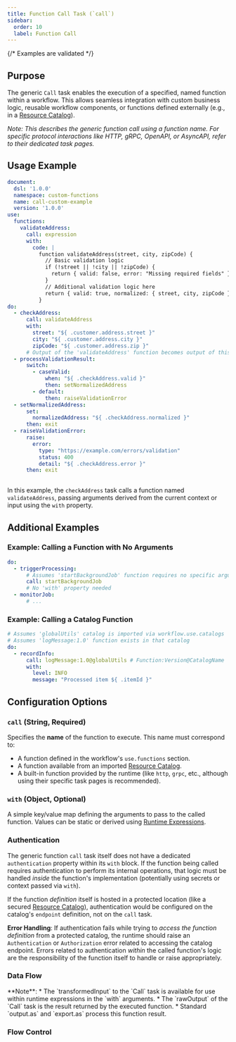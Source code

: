 ```yaml
---
title: Function Call Task (`call`)
sidebar:
  order: 10
  label: Function Call
---
```



{/* Examples are validated */}

## Purpose

The generic `Call` task enables the execution of a specified, named function within a workflow. This allows seamless integration with custom business logic, reusable workflow components, or functions defined externally (e.g., in a [Resource Catalog](dsl-resource-catalog.md)).

*Note: This describes the generic function call using a function name. For specific protocol interactions like HTTP, gRPC, OpenAPI, or AsyncAPI, refer to their dedicated task pages.*

## Usage Example

```yaml
document:
  dsl: '1.0.0'
  namespace: custom-functions
  name: call-custom-example
  version: '1.0.0'
use:
  functions:
    validateAddress:
      call: expression
      with:
        code: |
          function validateAddress(street, city, zipCode) {
            // Basic validation logic
            if (!street || !city || !zipCode) {
              return { valid: false, error: "Missing required fields" };
            }
            // Additional validation logic here
            return { valid: true, normalized: { street, city, zipCode } };
          }
do:
  - checkAddress:
      call: validateAddress
      with:
        street: "${ .customer.address.street }"
        city: "${ .customer.address.city }"
        zipCode: "${ .customer.address.zip }"
      # Output of the 'validateAddress' function becomes output of this task
  - processValidationResult:
      switch:
        - caseValid:
            when: "${ .checkAddress.valid }"
            then: setNormalizedAddress
        - default:
            then: raiseValidationError
  - setNormalizedAddress:
      set:
        normalizedAddress: "${ .checkAddress.normalized }"
      then: exit
  - raiseValidationError:
      raise:
        error:
          type: "https://example.com/errors/validation"
          status: 400
          detail: "${ .checkAddress.error }"
      then: exit
          
```

In this example, the `checkAddress` task calls a function named `validateAddress`, passing arguments derived from the current context or input using the `with` property.

## Additional Examples

### Example: Calling a Function with No Arguments

```yaml
do:
  - triggerProcessing:
      # Assumes 'startBackgroundJob' function requires no specific arguments
      call: startBackgroundJob 
      # No 'with' property needed
  - monitorJob:
      # ...
```

### Example: Calling a Catalog Function

```yaml
# Assumes 'globalUtils' catalog is imported via workflow.use.catalogs
# Assumes 'logMessage:1.0' function exists in that catalog
do:
  - recordInfo:
      call: logMessage:1.0@globalUtils # Function:Version@CatalogName
      with:
        level: INFO
        message: "Processed item ${ .itemId }"
```

## Configuration Options

### `call` (String, Required)

Specifies the **name** of the function to execute. This name must correspond to:

*   A function defined in the workflow's `use.functions` section.
*   A function available from an imported [Resource Catalog](dsl-resource-catalog.md).
*   A built-in function provided by the runtime (like `http`, `grpc`, etc., although using their specific task pages is recommended).

### `with` (Object, Optional)

A simple key/value map defining the arguments to pass to the called function. Values can be static or derived using [Runtime Expressions](dsl-runtime-expressions.md).

### Authentication

The generic function `call` task itself does not have a dedicated `authentication` property within its `with` block. If the function being called requires authentication to perform its internal operations, that logic must be handled *inside* the function's implementation (potentially using secrets or context passed via `with`).

If the function *definition* itself is hosted in a protected location (like a secured [Resource Catalog](dsl-resource-catalog.md)), authentication would be configured on the catalog's `endpoint` definition, not on the `call` task.

**Error Handling**: If authentication fails while trying to *access the function definition* from a protected catalog, the runtime should raise an `Authentication` or `Authorization` error related to accessing the catalog endpoint. Errors related to authentication *within* the called function's logic are the responsibility of the function itself to handle or raise appropriately.

### Data Flow

<CommonTaskDataFlow />
**Note**:
*   The `transformedInput` to the `Call` task is available for use within runtime expressions in the `with` arguments.
*   The `rawOutput` of the `Call` task is the result returned by the executed function.
*   Standard `output.as` and `export.as` process this function result.

### Flow Control

<CommonTaskFlowControl />
